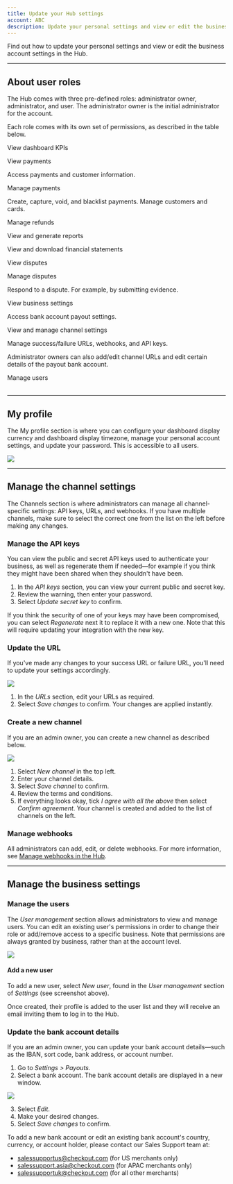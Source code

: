 ```yaml
---
title: Update your Hub settings
account: ABC
description: Update your personal settings and view or edit the business account settings.
---
```


Find out how to update your personal settings and view or edit the business account settings in the Hub.

---

## About user roles

The Hub comes with three pre-defined roles: administrator owner, administrator, and user. The administrator owner is the initial administrator for the account.

Each role comes with its own set of permissions, as described in the table below.

<Table>
<TableHead headers={['Permission', 'Administrator Owner', 'Administrator', 'User']} />
<TableBody>

<TableRow>
<TableCell>

View dashboard KPIs

</TableCell>
<TableCell>

<Tic type="check" />

</TableCell>

<TableCell>

<Tic type="check" />

</TableCell>
<TableCell>

<Tic type="check" />

</TableCell>
</TableRow>

<TableRow>
<TableCell>

View payments

<InfoBox>

Access payments and customer information.

</InfoBox>

</TableCell>
<TableCell>

<Tic type="check" />

</TableCell>

<TableCell>

<Tic type="check" />

</TableCell>
<TableCell>

<Tic type="check" />

</TableCell>
</TableRow>

<TableRow>
<TableCell>

Manage payments

<InfoBox>

Create, capture, void, and blacklist payments. Manage customers and cards.

</InfoBox>

</TableCell>
<TableCell>

<Tic type="check" />

</TableCell>

<TableCell>

<Tic type="check" />

</TableCell>
<TableCell>

<Tic type="error" />

</TableCell>
</TableRow>

<TableRow>
<TableCell>

Manage refunds

</TableCell>
<TableCell>

<Tic type="check" />

</TableCell>

<TableCell>

<Tic type="check" />

</TableCell>
<TableCell>

<Tic type="error" />

</TableCell>
</TableRow>

<TableRow>
<TableCell>

View and generate reports

</TableCell>
<TableCell>

<Tic type="check" />

</TableCell>

<TableCell>

<Tic type="check" />

</TableCell>
<TableCell>

<Tic type="check" />

</TableCell>
</TableRow>

<TableRow>
<TableCell>

View and download financial statements

</TableCell>
<TableCell>

<Tic type="check" />

</TableCell>

<TableCell>

<Tic type="check" />

</TableCell>
<TableCell>

<Tic type="check" />

</TableCell>
</TableRow>

<TableRow>
<TableCell>

View disputes

</TableCell>
<TableCell>

<Tic type="check" />

</TableCell>

<TableCell>

<Tic type="check" />

</TableCell>
<TableCell>

<Tic type="check" />

</TableCell>
</TableRow>

<TableRow>
<TableCell>

Manage disputes

<InfoBox>

Respond to a dispute. For example, by submitting evidence.

</InfoBox>

</TableCell>
<TableCell>

<Tic type="check" />

</TableCell>

<TableCell>

<Tic type="check" />

</TableCell>
<TableCell>

<Tic type="error" />

</TableCell>
</TableRow>

<TableRow>
<TableCell>

View business settings

<InfoBox>

Access bank account payout settings.

</InfoBox>

</TableCell>
<TableCell>

<Tic type="check" />

</TableCell>

<TableCell>

<Tic type="check" />

</TableCell>
<TableCell>

<Tic type="error" />

</TableCell>
</TableRow>

<TableRow>
<TableCell>

View and manage channel settings

<InfoBox>

Manage success/failure URLs, webhooks, and API keys.

</InfoBox>

</TableCell>
<TableCell>

<Tic type="check" />
<InfoBox>

Administrator owners can also add/edit channel URLs and edit certain details of the payout bank account.

</InfoBox>

</TableCell>

<TableCell>

<Tic type="check" />

</TableCell>
<TableCell>

<Tic type="error" />

</TableCell>
</TableRow>

<TableRow>
<TableCell>

Manage users

</TableCell>
<TableCell>

<Tic type="check" />

</TableCell>

<TableCell>

<Tic type="check" />

</TableCell>
<TableCell>

<Tic type="error" />

</TableCell>
</TableRow>

</TableBody>
</Table>

---

## My profile

The My profile section is where you can configure your dashboard display currency and dashboard display timezone, manage your personal account settings, and update your password. This is accessible to all users. 

<img src="/docs/TheHub/UpdateYourHubSettings/1-my-profile.png" />

--- 

## Manage the channel settings

The Channels section is where administrators can manage all channel-specific settings: API keys, URLs, and webhooks. If you have multiple channels, make sure to select the correct one from the list on the left before making any changes.

### Manage the API keys

You can view the public and secret API keys used to authenticate your business, as well as regenerate them if needed—for example if you think they might have been shared when they shouldn't have been.

1.  In the _API keys_ section, you can view your current public and secret key.
2.  Review the warning, then enter your password.
3.  Select _Update secret key_ to confirm.

<TipBox variant="note" >

If you think the security of one of your keys may have been compromised, you can select _Regenerate_ next it to replace it with a new one. Note that this will require updating your integration with the new key.

</TipBox >

### Update the URL

If you've made any changes to your success URL or failure URL, you'll need to update your settings accordingly.

<img src="/docs/TheHub/UpdateYourHubSettings/2-channel-settings.png" />

1.  In the _URLs_ section, edit your URLs as required.
2.  Select _Save changes_ to confirm. Your changes are applied instantly.

### Create a new channel

If you are an admin owner, you can create a new channel as described below.

<img src="/docs/TheHub/UpdateYourHubSettings/3-channel-settings2.png" />

1.  Select _New channel_ in the top left.
2.  Enter your channel details.
3.  Select _Save channel_ to confirm.
4.  Review the terms and conditions.
5.  If everything looks okay, tick _I agree with all the above_ then select _Confirm agreement_. Your channel is created and added to the list of channels on the left.

### Manage webhooks

All administrators can add, edit, or delete webhooks. For more information, see [Manage webhooks in the Hub](/display/DOCS/Manage+webhooks).

---

## Manage the business settings

### Manage the users

The _User management_ section allows administrators to view and manage users. You can edit an existing user's permissions in order to change their role or add/remove access to a specific business. Note that permissions are always granted by business, rather than at the account level.

<img maxWidth={543} src="/docs/TheHub/UpdateYourHubSettings/4-user-management.png" />

#### Add a new user

To add a new user, select _New user_, found in the _User management_ section of _Settings_ (see screenshot above).

Once created, their profile is added to the user list and they will receive an email inviting them to log in to the Hub.

### Update the bank account details

If you are an admin owner, you can update your bank account details—such as the IBAN, sort code, bank address, or account number.

1.  Go to _Settings > Payouts._
2.  Select a bank account. The bank account details are displayed in a new window.

<img maxWidth={543} src="/docs/TheHub/UpdateYourHubSettings/5-add-user.png" />

3. Select _Edit_.  
4. Make your desired changes.   
5. Select _Save changes_ to confirm.

<TipBox variant="info">

To add a new bank account or edit an existing bank account's country, currency, or account holder, please contact our Sales Support team at:

*   [salessupportus@checkout.com](mailto:salessupportus@checkout.com) (for US merchants only)
*   [salessupport.asia@checkout.com](mailto:salessupport.asia@checkout.com) (for APAC merchants only)
*   [salessupportuk@checkout.com](mailto:salessupportuk@checkout.com) (for all other merchants)

</TipBox>






